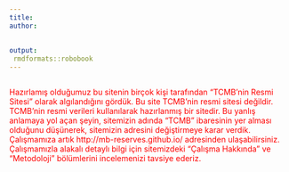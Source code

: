 ---
title: 
author: 
  
    
output:
 rmdformats::robobook
---

```{r setup, include=FALSE}

```

<p style="color:red">Hazırlamış olduğumuz bu sitenin birçok kişi tarafından "TCMB'nin Resmi Sitesi" olarak algılandığını gördük. Bu site TCMB'nin resmi sitesi değildir. TCMB'nin resmi verileri kullanılarak hazırlanmış bir sitedir. Bu yanlış anlamaya yol açan şeyin, sitemizin adında "TCMB" ibaresinin yer alması olduğunu düşünerek, sitemizin adresini değiştirmeye karar verdik. Çalışmamıza artık http://mb-reserves.github.io/ adresinden ulaşabilirsiniz. Çalışmamızla alakalı detaylı bilgi için sitemizdeki "Çalışma Hakkında" ve "Metodoloji" bölümlerini incelemenizi tavsiye ederiz.</p>



